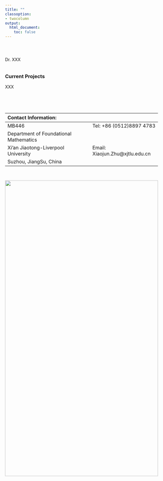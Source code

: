 ```yaml
---
title: ""
classoption:
- twocolumn
output:
  html_document:
    toc: false
---
```




:::::::::::::: {.columns}
::: {.column width="70%"}


$~$

Dr. XXX


:::
::: {.column width="30%"}


:::
::::::::::::::

### Current Projects

XXX


$~$




$~$

|Contact Information:                                                              |
|:--------------------------------------------|------------------------------------|
| MB446                                       | Tel: +86 (0512)8897 4783           |
| Department of Foundational Mathematics      |                                    |
| Xi'an Jiaotong-Liverpool University         | Email: Xiaojun.Zhu@xjtlu.edu.cn    |
| Suzhou, JiangSu, China                      |                                    |

$~$

![](https://www.xjtlu.edu.cn/wp-content/uploads/2022/09/campus-blossom-2.1f5be76d.jpg){width=100% height=50%}
